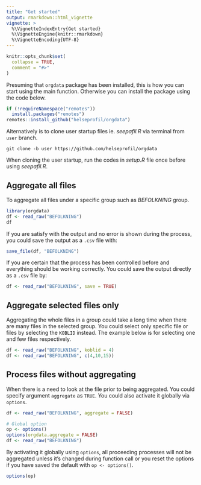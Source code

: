 ```yaml
---
title: "Get started"
output: rmarkdown::html_vignette
vignette: >
  %\VignetteIndexEntry{Get started}
  %\VignetteEngine{knitr::rmarkdown}
  %\VignetteEncoding{UTF-8}
---
```


```r
knitr::opts_chunk$set(
  collapse = TRUE,
  comment = "#>"
)
```

Presuming that `orgdata` package has been installed, this is how you can start
using the main function. Otherwise you can install the package using the code below.

```r
if (!requireNamespace("remotes"))
  install.packages("remotes")
remotes::install_github("helseprofil/orgdata")
```

Alternatively is to clone user startup files ie. *seepafil.R* via terminal from
`user` branch.

```shell
git clone -b user https://github.com/helseprofil/orgdata
```

When cloning the user startup, run the codes in *setup.R* file once before
using *seepafil.R*.

## Aggregate all files

To aggregate all files under a specific group such as *BEFOLKNING* group. 

```r
library(orgdata)
df <- read_raw("BEFOLKNING")
df
```

If you are satisfy with the output and no error is shown during the process, you
could save the output as a `.csv` file with:

```r
save_file(df, "BEFOLKNING")
```

If you are certain that the process has been controlled before and everything
should be working correctly. You could save the output directly as a `.csv` file by:

```r
df <- read_raw("BEFOLKNING", save = TRUE)
```

## Aggregate selected files only

Aggregating the whole files in a group could take a long time when there are
many files in the selected group. You could select only specific file or files
by selecting the `KOBLID` instead. The example below is for selecting one and
few files respectively.

```r
df <- read_raw("BEFOLKNING", koblid = 4)
df <- read_raw("BEFOLKNING", c(4,10,15))
```

## Process files without aggregating

When there is a need to look at the file prior to being aggregated. You could
specify argument `aggregate` as `TRUE`. You could also activate it globally via `options`.

```r
df <- read_raw("BEFOLKNING", aggregate = FALSE)

# Global option
op <- options() 
options(orgdata.aggregate = FALSE)
df <- read_raw("BEFOLKNING")
```

By activating it globally using `options`, all proceeding processes will not be
aggregated unless it's changed during function call or you reset the options if
you have saved the default with `op <- options()`.

```r
options(op)
```
